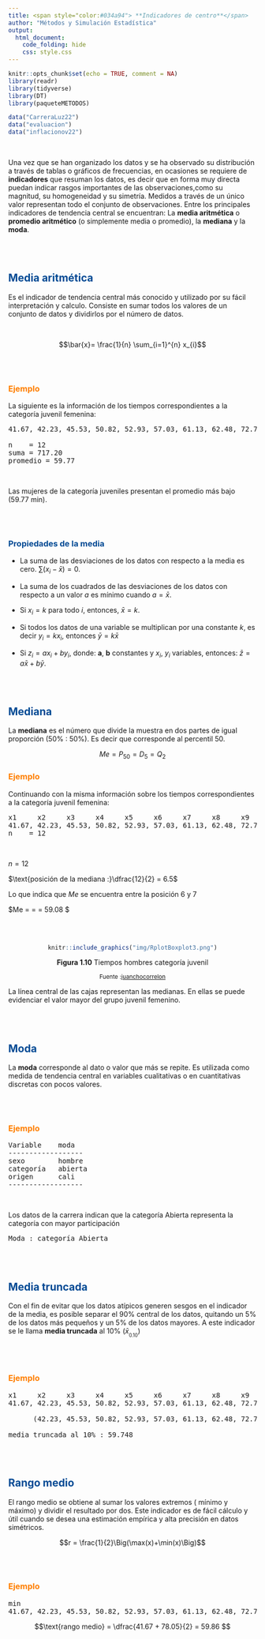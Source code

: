```yaml
---
title: <span style="color:#034a94"> **Indicadores de centro**</span>
author: "Métodos y Simulación Estadística"
output:
  html_document:
    code_folding: hide
    css: style.css
---
```


```r
knitr::opts_chunk$set(echo = TRUE, comment = NA)
library(readr)
library(tidyverse)
library(DT)
library(paqueteMETODOS)

data("CarreraLuz22")
data("evaluacion")
data("inflacionov22")
```

</br>

Una vez que se han organizado los datos y se ha observado su distribución a través de tablas o gráficos de frecuencias, en ocasiones se requiere de **indicadores** que resuman los datos, es decir que en forma muy directa puedan indicar rasgos importantes de las observaciones,como su magnitud, su homogeneidad y su simetría. Medidos a través de un único valor representan todo el conjunto de observaciones. Entre los principales indicadores de tendencia central se encuentran: La **media aritmética** o **promedio aritmético** (o simplemente media o promedio), la **mediana** y la **moda**.

</br></br>

## <span style="color:#034a94">**Media aritmética**</span>

Es el indicador de tendencia central más conocido y utilizado por su fácil interpretación y calculo. Consiste en sumar todos los valores de un conjunto de datos y dividirlos por el número de datos.

<br/>

<div class="content-box-blue">
$$\bar{x}= \frac{1}{n} \sum_{i=1}^{n} x_{i}$$
</div>

</br></br>

### <span style="color:#FF7F00">**Ejemplo**</span>

La siguiente es la información de los tiempos correspondientes a la categoría juvenil femenina:


<pre>
41.67, 42.23, 45.53, 50.82, 52.93, 57.03, 61.13, 62.48, 72.77, 75.58, 76.98, 78.05

n    = 12
suma = 717.20
promedio = 59.77
</pre>

<br/>

Las mujeres de la categoría juveniles presentan el promedio más bajo (59.77 min).

</br></br>

<div class="content-box-blue">

### <span style="color:#034a94">**Propiedades de la media**</span> 

+ La suma de las desviaciones de los datos con respecto a la media es cero. $\sum (x_{i}-\bar{x})=0$.

+ La suma de los cuadrados de las desviaciones de los datos con respecto a un valor $a$ es mínimo cuando $a=\bar{x}$.

+ Si $x_{i}=k$ para todo $i$, entonces, $\bar{x}=k$.


+ Si todos los datos de una variable se multiplican por una constante $k$, es decir $y_{i}=kx_{i}$, entonces $\bar{y}=k\bar{x}$

+ Si $z_{i}=a x_{i}+b y_{i}$, donde: **a**, **b** constantes y $x_{i}$, $y_{i}$ variables, entonces: $\bar{z}=a\bar{x}+b\bar{y}$. 
</div>

<br/> <br/>


## <span style="color:#034a94">**Mediana**</span>


La **mediana** es el número que divide la muestra en dos partes de igual proporción (50% : 50%). Es decir que corresponde al percentil 50.


<div class="content-box-blue">
$$Me = P_{50} = D_{5} = Q_{2} $$
</div>

### <span style="color:#FF7F00">**Ejemplo**</span>

Continuando con la misma información sobre los tiempos correspondientes a la categoría juvenil femenina:
<pre>
x1     x2     x3     x4     x5     x6     x7     x8     x9     x10    x11    x12
41.67, 42.23, 45.53, 50.82, 52.93, 57.03, 61.13, 62.48, 72.77, 75.58, 76.98, 78.05
n    = 12
</pre>

<br/>


$n = 12$

$\text{posición de la mediana :}\dfrac{12}{2} = 6.5$

Lo que indica que $Me$ se encuentra entre la posición $6$ y $7$ 

$Me = \dfrac{X_{6}+X_{7}}{2} = \dfrac{57.03 + 61.13}{2} = 59.08 $

</br></br>

<center>
```r
knitr::include_graphics("img/RplotBoxplot3.png")
```

**Figura 1.10** Tiempos hombres categoría juvenil  

<sub>
Fuente :[juanchocorrelon](https://www.athlinks.com/event/212331/results/Event/1031677/Results)
</sub>
</center>

La línea central de las cajas representan las medianas. En ellas se puede evidenciar el valor mayor del grupo juvenil femenino.

</br></br>

## <span style="color:#034a94">**Moda**</span>

La **moda**  corresponde al dato o valor que más se repite. Es utilizada como medida de tendencia central en variables cualitativas o en cuantitativas discretas con pocos valores. 

<br/> <br/>

### <span style="color:#FF7F00">**Ejemplo**</span>

<pre>
Variable    moda
------------------
sexo        hombre
categoría   abierta
origen      cali
------------------
</pre>

</br>


Los datos de la carrera indican que la categoría Abierta representa la categoría con mayor participación 

<pre>
Moda : categoría Abierta
</pre>

</br></br>

## <span style="color:#034a94">**Media truncada**</span>

Con el fin de evitar que los datos atípicos generen sesgos en el indicador de la media, es posible separar el 90% central de los datos, quitando un 5% de los datos más pequeños y un  5% de los datos mayores. A este indicador se le llama **media truncada** al 10%  ($\bar{x}_{_{0.10}}$)

<br/> <br/>

### <span style="color:#FF7F00">**Ejemplo**</span>

<pre>
x1     x2     x3     x4     x5     x6     x7     x8     x9     x10    x11    x12      
41.67, 42.23, 45.53, 50.82, 52.93, 57.03, 61.13, 62.48, 72.77, 75.58, 76.98, 78.05

      (42.23, 45.53, 50.82, 52.93, 57.03, 61.13, 62.48, 72.77, 75.58, 76.98) 

media truncada al 10% : 59.748
</pre>

</br></br>


## <span style="color:#034a94">**Rango medio**</span>

El rango medio se obtiene al sumar los valores extremos ( mínimo y máximo) y dividir el resultado por dos. Este indicador es de fácil cálculo y útil cuando se desea una estimación empírica y alta precisión en datos simétricos. 

<div class="content-box-blue">
$$r = \frac{1}{2}\Big(\max(x)+\min(x)\Big)$$
</div>

<br/><br/>


### <span style="color:#FF7F00">**Ejemplo**</span>

<pre>
min                                                                          max  
41.67, 42.23, 45.53, 50.82, 52.93, 57.03, 61.13, 62.48, 72.77, 75.58, 76.98, 78.05
</pre>


$$\text{rango medio} = \dfrac{41.67 + 78.05}{2} = 59.86 $$


<br/> <br/></br>










